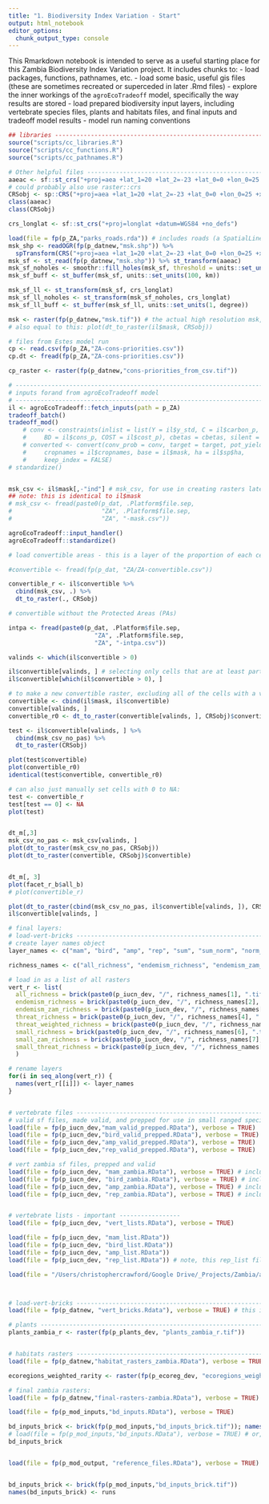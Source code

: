 ```yaml
---
title: "1. Biodiversity Index Variation - Start"
output: html_notebook
editor_options: 
  chunk_output_type: console
---
```

This Rmarkdown notebook is intended to serve as a useful starting place for this Zambia Biodiversity Index Variation project. It includes chunks to:
- load packages, functions, pathnames, etc.
- load some basic, useful gis files (these are sometimes recreated or superceded in later .Rmd files)
- explore the inner workings of the `agroEcoTradeoff` model, specifically the way results are stored
- load prepared biodiversity input layers, including vertebrate species files, plants and habitats files, and final inputs and tradeoff model results
- model run naming conventions

```r
## libraries --------------------------------------------------------------------------------
source("scripts/cc_libraries.R")
source("scripts/cc_functions.R")
source("scripts/cc_pathnames.R")
```

```r

# Other helpful files ----------------------------------------------------------------
aaeac <- sf::st_crs("+proj=aea +lat_1=20 +lat_2=-23 +lat_0=0 +lon_0=25 +x_0=0 +y_0=0 +ellps=WGS84 +datum=WGS84 +units=m +no_defs") # Africa Albers Equal Area Conic projection.
# could probably also use raster::crs
CRSobj <- sp::CRS("+proj=aea +lat_1=20 +lat_2=-23 +lat_0=0 +lon_0=25 +x_0=0 +y_0=0 +ellps=WGS84 +towgs84=0,0,0,0,0,0,0 +units=m +no_defs") # set CRS object for model runs, noting that this must be a CRS object for sp*, not a crs object
class(aaeac)
class(CRSobj)

crs_longlat <- sf::st_crs("+proj=longlat +datum=WGS84 +no_defs")

load(file = fp(p_ZA,"parks_roads.rda")) # includes roads (a SpatialLinesDataFrame), pas (SpatialPolygonsDataFrame, a shapefile that includes both national parks and GMAs), and zambia (SpatialPolygonsDataFrame, outline of Zambia)
msk_shp <- readOGR(fp(p_datnew,"msk.shp")) %>% 
  spTransform(CRS("+proj=aea +lat_1=20 +lat_2=-23 +lat_0=0 +lon_0=25 +x_0=0 +y_0=0 +ellps=WGS84 +datum=WGS84 +units=m +no_defs"))
msk_sf <- st_read(fp(p_datnew,"msk.shp")) %>% st_transform(aaeac)
msk_sf_noholes <- smoothr::fill_holes(msk_sf, threshold = units::set_units(10000, km^2)) # a method to fill holes. could also use spatialEco::remove.holes() on sp* type data.
msk_sf_buff <- st_buffer(msk_sf, units::set_units(100, km))

msk_sf_ll <- st_transform(msk_sf, crs_longlat)
msk_sf_ll_noholes <- st_transform(msk_sf_noholes, crs_longlat)
msk_sf_ll_buff <- st_buffer(msk_sf_ll, units::set_units(1, degree))

msk <- raster(fp(p_datnew,"msk.tif")) # the actual high resolution msk, created directly from the csv in "bd_new_prep.Rmd"
# also equal to this: plot(dt_to_raster(il$mask, CRSobj))

# files from Estes model run
cp <- read.csv(fp(p_ZA,"ZA-cons-priorities.csv"))
cp.dt <- fread(fp(p_ZA,"ZA-cons-priorities.csv"))

cp_raster <- raster(fp(p_datnew,"cons-priorities_from_csv.tif"))
```

```r
# -----------------------------------------------------------------------
# inputs forand from agroEcoTradeoff model
# -----------------------------------------------------------------------
il <- agroEcoTradeoff::fetch_inputs(path = p_ZA)
tradeoff_batch()
tradeoff_mod()
    # conv <- constraints(inlist = list(Y = il$y_std, C = il$carbon_p, 
    #     BD = il$cons_p, COST = il$cost_p), cbetas = cbetas, silent = silent)
    # converted <- convert(conv_prob = conv, target = target, pot_yield = il$p_yield, 
    #     cropnames = il$cropnames, base = il$mask, ha = il$sp$ha, 
    #     keep_index = FALSE)
# standardize()


msk_csv <- il$mask[,-"ind"] # msk_csv, for use in creating rasters later on
## note: this is identical to il$mask
# msk_csv <- fread(paste0(p_dat, .Platform$file.sep,
#                         "ZA", .Platform$file.sep,
#                         "ZA", "-mask.csv"))

agroEcoTradeoff::input_handler()
agroEcoTradeoff::standardize()

# load convertible areas - this is a layer of the proportion of each cell that is not in ag or urban land use (i.e. the proportion of land that is convertible).  This is the same as the file listed as an input in the tradeoff model outputs, e.g. "reference_y_toff$inputs$convertible"

#convertible <- fread(fp(p_dat, "ZA/ZA-convertible.csv"))

convertible_r <- il$convertible %>%
  cbind(msk_csv, .) %>%
  dt_to_raster(., CRSobj)

# convertible without the Protected Areas (PAs)

intpa <- fread(paste0(p_dat, .Platform$file.sep,
                        "ZA", .Platform$file.sep,
                        "ZA", "-intpa.csv"))

valinds <- which(il$convertible > 0)

il$convertible[valinds, ] # selecting only cells that are at least partially convertible (i.e. outside of pas and entirely urban areas). This is the data.table method for masking
il$convertible[which(il$convertible > 0), ]

# to make a new convertible raster, excluding all of the cells with a value of 0:
convertible <- cbind(il$mask, il$convertible)
convertible[valinds, ]
convertible_r0 <- dt_to_raster(convertible[valinds, ], CRSobj)$convertible

test <- il$convertible[valinds, ] %>% 
  cbind(msk_csv_no_pas) %>% 
  dt_to_raster(CRSobj)

plot(test$convertible)
plot(convertible_r0)
identical(test$convertible, convertible_r0)

# can also just manually set cells with 0 to NA:
test <- convertible_r
test[test == 0] <- NA
plot(test)


dt_m[,3]
msk_csv_no_pas <- msk_csv[valinds, ]
plot(dt_to_raster(msk_csv_no_pas, CRSobj))
plot(dt_to_raster(convertible, CRSobj)$convertible)


dt_m[, 3]
plot(facet_r_b$all_b)
# plot(convertible_r)

plot(dt_to_raster(cbind(msk_csv_no_pas, il$convertible[valinds, ]), CRSobj))
il$convertible[valinds, ] 

```


```r
# final layers:
# load-vert-bricks ----------------------------------------------------------------------------
# create layer names object
layer_names <- c("mam", "bird", "amp", "rep", "sum", "sum_norm", "norm_sum", "mam_10", "bird_10", "amp_10", "rep_10", "norm_sum_10", "mam_110", "bird_110", "amp_110", "rep_110", "norm_sum_110")

richness_names <- c("all_richness", "endemism_richness", "endemism_zam_richness", "threat_richness", "threat_weighted_richness", "small_richness", "small_zam_richness", "small_threat_richness")

# load in as a list of all rasters
vert_r <- list(
  all_richness = brick(paste0(p_iucn_dev, "/", richness_names[1], ".tif")),
  endemism_richness = brick(paste0(p_iucn_dev, "/", richness_names[2], ".tif")),
  endemism_zam_richness = brick(paste0(p_iucn_dev, "/", richness_names[3], ".tif")),
  threat_richness = brick(paste0(p_iucn_dev, "/", richness_names[4], ".tif")),
  threat_weighted_richness = brick(paste0(p_iucn_dev, "/", richness_names[5], ".tif")),
  small_richness = brick(paste0(p_iucn_dev, "/", richness_names[6], ".tif")),
  small_zam_richness = brick(paste0(p_iucn_dev, "/", richness_names[7], ".tif")),
  small_threat_richness = brick(paste0(p_iucn_dev, "/", richness_names[8], ".tif"))
  )

# rename layers
for(i in seq_along(vert_r)) {
  names(vert_r[[i]]) <- layer_names
}


# vertebrate files -------------------------------------------------------------------------------------
# valid sf files, made valid, and prepped for use in small ranged species analyses
load(file = fp(p_iucn_dev,"mam_valid_prepped.RData"), verbose = TRUE)
load(file = fp(p_iucn_dev,"bird_valid_prepped.RData"), verbose = TRUE)
load(file = fp(p_iucn_dev,"amp_valid_prepped.RData"), verbose = TRUE)
load(file = fp(p_iucn_dev,"rep_valid_prepped.RData"), verbose = TRUE)

# vert zambia sf files, prepped and valid
load(file = fp(p_iucn_dev, "mam_zambia.RData"), verbose = TRUE) # includes mam_zambia, which has had area added, been prepped, and then clipped to zambia
load(file = fp(p_iucn_dev, "bird_zambia.RData"), verbose = TRUE) # includes bird_zambia, which has had area added, been prepped, and then clipped to zambia
load(file = fp(p_iucn_dev, "amp_zambia.RData"), verbose = TRUE) # includes amp_zambia, which has had area added, been prepped, and then clipped to zambia
load(file = fp(p_iucn_dev, "rep_zambia.RData"), verbose = TRUE) # includes rep_zambia, which has had area added, been prepped, and then clipped to zambia


# vertebrate lists - important -----------------
load(file = fp(p_iucn_dev, "vert_lists.RData"), verbose = TRUE)

load(file = fp(p_iucn_dev, "mam_list.RData"))
load(file = fp(p_iucn_dev, "bird_list.RData"))
load(file = fp(p_iucn_dev, "amp_list.RData"))
load(file = fp(p_iucn_dev, "rep_list.RData")) # note, this rep_list file includes only data from IUCN, not from GARD. See GARD list for the most up to date files. The richness metric .tifs have all been updated to use GARD (or IUCN in the case of threatened species richness). These are the finaly data files used in the analysis.

load(file = "/Users/christophercrawford/Google Drive/_Projects/Zambia/agroEcoTradeoff/external/data_new/1_IUCN_dev/gard_list.RData", verbose = TRUE) #



# load-vert-bricks -------------------------------------------------------------------------------
load(file = fp(p_datnew, "vert_bricks.Rdata"), verbose = TRUE) # this includes mam_brick, bird_brick, amp_brick, rep_brick
```


```r
# plants ------------------------------------------------------------------------
plants_zambia_r <- raster(fp(p_plants_dev, "plants_zambia_r.tif"))


# habitats rasters -----------------------------------------------------------------------------
load(file = fp(p_datnew,"habitat_rasters_zambia.RData"), verbose = TRUE)

ecoregions_weighted_rarity <- raster(fp(p_ecoreg_dev, "ecoregions_weighted_rarity.tif"))

# final zambia rasters:
load(file = fp(p_datnew,"final-rasters-zambia.RData"), verbose = TRUE)
```

```r
load(file = fp(p_mod_inputs,"bd_inputs.RData"), verbose = TRUE)

bd_inputs_brick <- brick(fp(p_mod_inputs,"bd_inputs_brick.tif")); names(bd_inputs_brick) <- runs
# load(file = fp(p_mod_inputs,"bd_inputs.RData"), verbose = TRUE) # or, load individually
bd_inputs_brick


load(file = fp(p_mod_output, "reference_files.RData"), verbose = TRUE) # contains: reference_y_toff, reference_y_toff_outputs, reference_yct_toff, reference_yct_toff_outputs, reference_y, reference_yct,


bd_inputs_brick <- brick(fp(p_mod_inputs,"bd_inputs_brick.tif"))
names(bd_inputs_brick) <- runs
```


